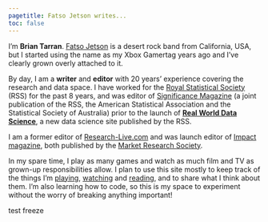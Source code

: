 ```yaml
---
pagetitle: Fatso Jetson writes...
toc: false
---
```


I'm **Brian Tarran**. [Fatso Jetson](https://fatsojetson.bandcamp.com/) is a desert rock band from California, USA, but I started using the name as my Xbox Gamertag years ago and I've clearly grown overly attached to it.

By day, I am a **writer** and **editor** with 20 years' experience covering the research and data space. I have worked for the [Royal Statistical Society](https://rss.org.uk/) (RSS) for the past 8 years, and was editor of [Significance Magazine](https://www.significancemagazine.com/) (a joint publication of the RSS, the American Statistical Association and the Statistical Society of Australia) prior to the launch of [**Real World Data Science**](https://realworlddatascience.net/), a new data science site published by the RSS. 

I am a former editor of [Research-Live.com](https://www.research-live.com/) and was launch editor of [Impact magazine](https://www.research-live.com/sections/impact), both published by the [Market Research Society](https://www.mrs.org.uk/).

In my spare time, I play as many games and watch as much film and TV as grown-up responsibilities allow. I plan to use this site mostly to keep track of the things I'm [playing](games/index.qmd), [watching](film-and-tv/index.qmd) and [reading](books/index.qmd), and to share what I think about them. I'm also learning how to code, so this is my space to experiment without the worry of breaking anything important!

test freeze